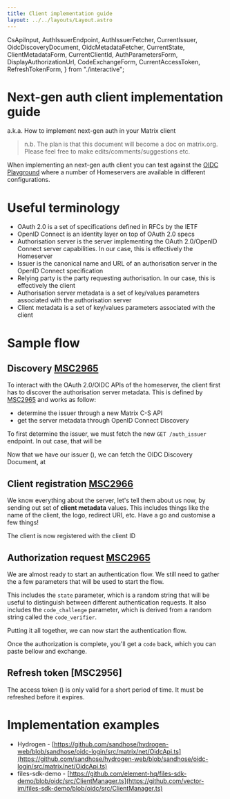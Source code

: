 ```yaml
---
title: Client implementation guide
layout: ../../layouts/Layout.astro
---
```

  CsApiInput,
  AuthIssuerEndpoint,
  AuthIssuerFetcher,
  CurrentIssuer,
  OidcDiscoveryDocument,
  OidcMetadataFetcher,
  CurrentState,
  ClientMetadataForm,
  CurrentClientId,
  AuthParametersForm,
  DisplayAuthorizationUrl,
  CodeExchangeForm,
  CurrentAccessToken,
  RefreshTokenForm,
} from "./interactive";


# Next-gen auth client implementation guide

a.k.a. How to implement next-gen auth in your Matrix client

> n.b. The plan is that this document will become a doc on matrix.org. Please feel free to make edits/comments/suggestions etc.

When implementing an next-gen auth client you can test against the [OIDC Playground](https://github.com/element-hq/oidc-playground) where a number of Homeservers are available in different configurations.

# Useful terminology

- OAuth 2.0 is a set of specifications defined in RFCs by the IETF
- OpenID Connect is an identity layer on top of OAuth 2.0 specs
- Authorisation server is the server implementing the OAuth 2.0/OpenID Connect server capabilities. In our case, this is effectively the Homeserver
- Issuer is the canonical name and URL of an authorisation server in the OpenID Connect specification
- Relying party is the party requesting authorisation. In our case, this is effectively the client
- Authorisation server metadata is a set of key/values parameters associated with the authorisation server
- Client metadata is a set of key/values parameters associated with the client

# Sample flow

## Discovery [MSC2965]

To interact with the OAuth 2.0/OIDC APIs of the homeserver, the client first has to discover the authorisation server metadata.
This is defined by [MSC2965] and works as follow:

 - determine the issuer through a new Matrix C-S API
 - get the server metadata through OpenID Connect Discovery


<CsApiInput client:load />

To first determine the issuer, we must fetch the new `GET /auth_issuer` endpoint.
In out case, that will be <code><AuthIssuerEndpoint client:load /></code>

<AuthIssuerFetcher client:load />

Now that we have our issuer (<code><CurrentIssuer client:load /></code>), we can fetch the OIDC Discovery Document, at <code><OidcDiscoveryDocument client:load /></code>

<OidcMetadataFetcher client:load />

## Client registration [MSC2966]

We know everything about the server, let's tell them about us now, by sending out set of **client metadata** values.
This includes things like the name of the client, the logo, redirect URI, etc.
Have a go and customise a few things!

<ClientMetadataForm client:load />

The client is now registered with the client ID <code><CurrentClientId client:load /></code>

## Authorization request [MSC2965]

We are almost ready to start an authentication flow.
We still need to gather the a few parameters that will be used to start the flow.

This includes the `state` parameter, which is a random string that will be useful to distinguish between different authentication requests.
It also includes the `code_challenge` parameter, which is derived from a random string called the `code_verifier`.

<AuthParametersForm client:load />

Putting it all together, we can now start the authentication flow.

<DisplayAuthorizationUrl client:load />

Once the authorization is complete, you'll get a `code` back, which you can paste bellow and exchange.

<CodeExchangeForm client:load />

## Refresh token [MSC2956]

The access token (<code><CurrentAccessToken client:load /></code>) is only valid for a short period of time.
It must be refreshed before it expires.

<RefreshTokenForm client:load />

# Implementation examples

- Hydrogen - [https://github.com/sandhose/hydrogen-web/blob/sandhose/oidc-login/src/matrix/net/OidcApi.ts](https://github.com/sandhose/hydrogen-web/blob/sandhose/oidc-login/src/matrix/net/OidcApi.ts)
- files-sdk-demo - [https://github.com/element-hq/files-sdk-demo/blob/oidc/src/ClientManager.ts](https://github.com/vector-im/files-sdk-demo/blob/oidc/src/ClientManager.ts)

[MSC2964]: https://github.com/matrix-org/matrix-spec-proposals/pull/2964
[MSC2965]: https://github.com/matrix-org/matrix-spec-proposals/pull/2965
[MSC2966]: https://github.com/matrix-org/matrix-spec-proposals/pull/2966
[MSC2967]: https://github.com/matrix-org/matrix-spec-proposals/pull/2967
[MSC3824]: https://github.com/matrix-org/matrix-spec-proposals/pull/3861
[MSC3861]: https://github.com/matrix-org/matrix-spec-proposals/pull/3861
[MSC4108]: https://github.com/matrix-org/matrix-spec-proposals/pull/4108
[MSC4190]: https://github.com/matrix-org/matrix-spec-proposals/pull/4190
[MSC4191]: https://github.com/matrix-org/matrix-spec-proposals/pull/4191
